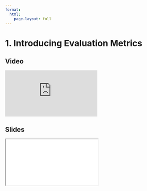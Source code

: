```yaml
---
format:
  html:
    page-layout: full
---
```


# 1. Introducing Evaluation Metrics

::: {.panel-tabset .nav-pills}

## Video

<iframe
    class="video"
    src="https://www.youtube.com/embed/lEcJULloczk?start=4020&end=4980&rel=0" 
    title="Module 7 Video - Introducing Evaluation Metrics"
    frameborder="0"
    allow="accelerometer; autoplay; clipboard-write; encrypted-media; gyroscope; picture-in-picture"
    allowfullscreen
></iframe>

## Slides

<iframe
    class="slide-deck"
    src="slides/module7_01.html"
></iframe>

:::
